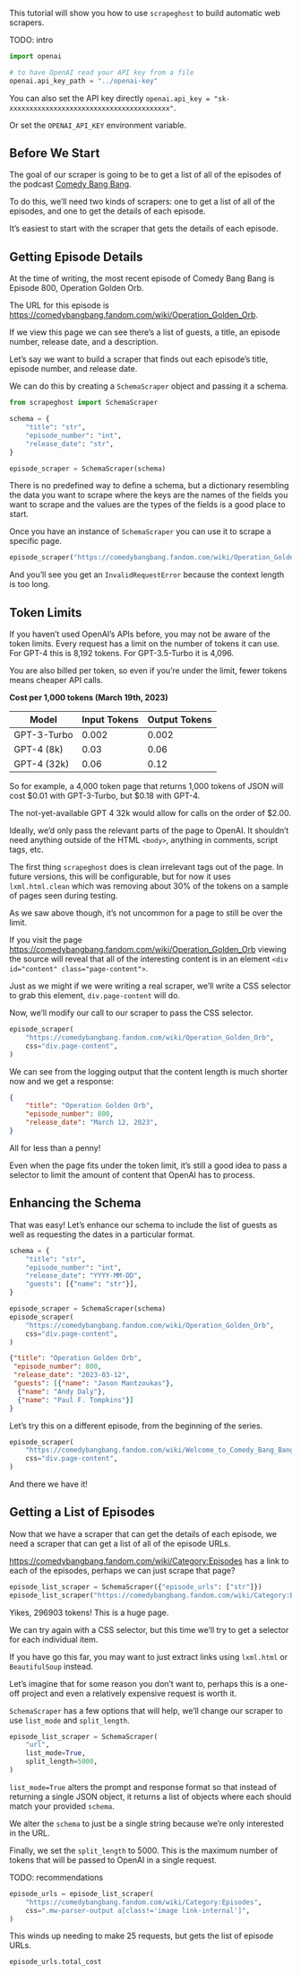 
This tutorial will show you how to use `scrapeghost` to build automatic web scrapers.

TODO: intro

```python
import openai

# to have OpenAI read your API key from a file
openai.api_key_path = "../openai-key"


```

You can also set the API key directly
`openai.api_key = "sk-xxxxxxxxxxxxxxxxxxxxxxxxxxxxxxxxxxxxxxxx"`.

Or set the `OPENAI_API_KEY` environment variable.

## Before We Start

The goal of our scraper is going to be to get a list of all of the episodes of the podcast [Comedy Bang Bang](https://comedybangbang.fandom.com/wiki/Comedy_Bang_Bang_Wiki).

To do this, we'll need two kinds of scrapers: one to get a list of all of the episodes, and one to get the details of each episode.

It's easiest to start with the scraper that gets the details of each episode.

## Getting Episode Details

At the time of writing, the most recent episode of Comedy Bang Bang is Episode 800, Operation Golden Orb.

The URL for this episode is <https://comedybangbang.fandom.com/wiki/Operation_Golden_Orb>.

If we view this page we can see there's a list of guests, a title, an episode number, release date, and a description.

Let's say we want to build a scraper that finds out each episode's title, episode number, and release date.

We can do this by creating a `SchemaScraper` object and passing it a schema.

```python
from scrapeghost import SchemaScraper

schema = {
    "title": "str",
    "episode_number": "int",
    "release_date": "str",
}

episode_scraper = SchemaScraper(schema)
```

There is no predefined way to define a schema, but a dictionary resembling the data you want to scrape where the keys are the names of the fields you want to scrape and the values are the types of the fields is a good place to start.

Once you have an instance of `SchemaScraper` you can use it to scrape a specific page.

```python
episode_scraper("https://comedybangbang.fandom.com/wiki/Operation_Golden_Orb")
```

And you'll see you get an `InvalidRequestError` because the context length is too long.

## Token Limits

If you haven't used OpenAI's APIs before, you may not be aware of the token limits.  Every request has a limit on the number of tokens it can use. For GPT-4 this is 8,192 tokens. For GPT-3.5-Turbo it is 4,096.

You are also billed per token, so even if you're under the limit, fewer tokens means cheaper API calls.

**Cost per 1,000 tokens (March 19th, 2023)**

| Model | Input Tokens | Output Tokens | 
| --- | --- | --- |
| GPT-3-Turbo | 0.002 | 0.002 |
| GPT-4 (8k) | 0.03 | 0.06 |
| GPT-4 (32k) | 0.06 | 0.12 |

So for example, a 4,000 token page that returns 1,000 tokens of JSON will cost $0.01 with GPT-3-Turbo, but $0.18 with GPT-4.

The not-yet-available GPT 4 32k would allow for calls on the order of $2.00.

Ideally, we'd only pass the relevant parts of the page to OpenAI. It shouldn't need anything outside of the HTML `<body>`, anything in comments, script tags, etc.

The first thing `scrapeghost` does is clean irrelevant tags out of the page. In future versions, this will be configurable, but for now it uses `lxml.html.clean` which was removing about 30% of the tokens on a sample of pages seen during testing.

As we saw above though, it's not uncommon for a page to still be over the limit.

If you visit the page <https://comedybangbang.fandom.com/wiki/Operation_Golden_Orb> viewing the source will reveal that all of the interesting content is in an element `<div id="content" class="page-content">`.

Just as we might if we were writing a real scraper, we'll write a CSS selector to grab this element, `div.page-content` will do.

Now, we'll modify our call to our scraper to pass the CSS selector.

```python
episode_scraper(
    "https://comedybangbang.fandom.com/wiki/Operation_Golden_Orb",
    css="div.page-content",
)
```

We can see from the logging output that the content length is much shorter now and we get a response:

```json
{
    "title": "Operation Golden Orb",
    "episode_number": 800,
    "release_date": "March 12, 2023",
}
```


All for less than a penny!

Even when the page fits under the token limit, it's still a good idea to pass a selector to limit the amount of content that OpenAI has to process.

## Enhancing the Schema

That was easy! Let's enhance our schema to include the list of guests as well as requesting the dates in a particular format.

```python
schema = {
    "title": "str",
    "episode_number": "int",
    "release_date": "YYYY-MM-DD",
    "guests": [{"name": "str"}],
}

episode_scraper = SchemaScraper(schema)
episode_scraper(
    "https://comedybangbang.fandom.com/wiki/Operation_Golden_Orb",
    css="div.page-content",
)
```

```json
{"title": "Operation Golden Orb",
 "episode_number": 800,
 "release_date": "2023-03-12",
 "guests": [{"name": "Jason Mantzoukas"},
  {"name": "Andy Daly"},
  {"name": "Paul F. Tompkins"}]
}
```

Let's try this on a different episode, from the beginning of the series.

```python
episode_scraper(
    "https://comedybangbang.fandom.com/wiki/Welcome_to_Comedy_Bang_Bang",
    css="div.page-content",
)
```

And there we have it!

## Getting a List of Episodes

Now that we have a scraper that can get the details of each episode, we need a scraper that can get a list of all of the episode URLs.

<https://comedybangbang.fandom.com/wiki/Category:Episodes> has a link to each of the episodes, perhaps we can just scrape that page?

```python
episode_list_scraper = SchemaScraper({"episode_urls": ["str"]})
episode_list_scraper("https://comedybangbang.fandom.com/wiki/Category:Episodes")
```

Yikes, 296903 tokens! This is a huge page.

We can try again with a CSS selector, but this time we'll try to get a selector for each individual item.

If you have go this far, you may want to just extract links using `lxml.html` or `BeautifulSoup` instead. 

Let's imagine that for some reason you don't want to, perhaps this is a one-off project and even a relatively expensive request is worth it.

`SchemaScraper` has a few options that will help, we'll change our scraper to use `list_mode` and `split_length`.

```python
episode_list_scraper = SchemaScraper(
    "url",
    list_mode=True,
    split_length=5000,
)
```

`list_mode=True` alters the prompt and response format so that instead of returning a single JSON object, it returns a list of objects where each should match your provided `schema`.

We alter the `schema` to just be a single string because we're only interested in the URL.

Finally, we set the `split_length` to 5000. This is the maximum number of tokens that will be passed to OpenAI in a single request. 

TODO: recommendations

```python
episode_urls = episode_list_scraper(
    "https://comedybangbang.fandom.com/wiki/Category:Episodes",
    css=".mw-parser-output a[class!='image link-internal']",
)
```

This winds up needing to make 25 requests, but gets the list of episode URLs.

```python
episode_urls.total_cost
```

